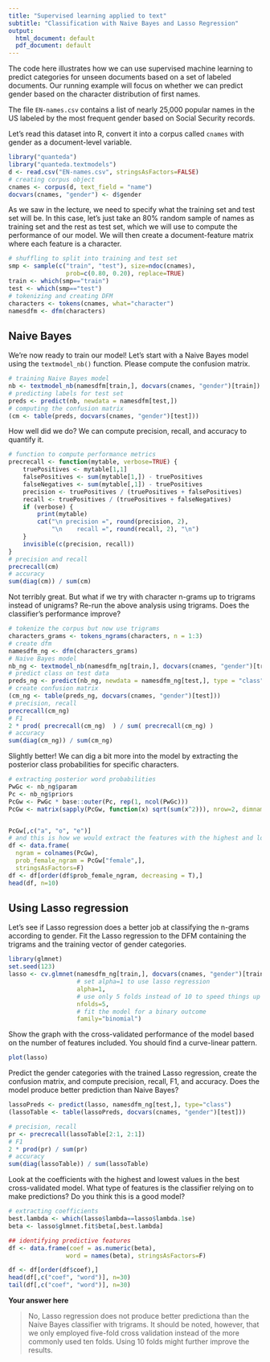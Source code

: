 ```yaml
---
title: "Supervised learning applied to text"
subtitle: "Classification with Naive Bayes and Lasso Regression"
output:
  html_document: default
  pdf_document: default
---
```



The code here illustrates how we can use supervised machine learning to predict categories for unseen documents based on a set of labeled documents. Our running example will focus on whether we can predict gender based on the character distribution of first names.

The file `EN-names.csv` contains a list of nearly 25,000 popular names in the US labeled by the most frequent gender based on Social Security records.

Let's read this dataset into R, convert it into a corpus called `cnames` with gender as a document-level variable.

```r
library("quanteda")
library("quanteda.textmodels")
d <- read.csv("EN-names.csv", stringsAsFactors=FALSE)
# creating corpus object
cnames <- corpus(d, text_field = "name")
docvars(cnames, "gender") <- d$gender
```

As we saw in the lecture, we need to specify what the training set and test set will be. In this case, let's just take an 80% random sample of names as training set and the rest as test set, which we will use to compute the performance of our model. We will then create a document-feature matrix where each feature is a character.

```r
# shuffling to split into training and test set
smp <- sample(c("train", "test"), size=ndoc(cnames), 
                prob=c(0.80, 0.20), replace=TRUE)
train <- which(smp=="train")
test <- which(smp=="test")
# tokenizing and creating DFM
characters <- tokens(cnames, what="character")
namesdfm <- dfm(characters)
```

## Naive Bayes

We're now ready to train our model! Let's start with a Naive Bayes model using the `textmodel_nb()` function. Please compute the confusion matrix.

```r
# training Naive Bayes model
nb <- textmodel_nb(namesdfm[train,], docvars(cnames, "gender")[train])
# predicting labels for test set
preds <- predict(nb, newdata = namesdfm[test,])
# computing the confusion matrix
(cm <- table(preds, docvars(cnames, "gender")[test]))
```

How well did we do? We can compute precision, recall, and accuracy to quantify it.

```r
# function to compute performance metrics
precrecall <- function(mytable, verbose=TRUE) {
    truePositives <- mytable[1,1]
    falsePositives <- sum(mytable[1,]) - truePositives
    falseNegatives <- sum(mytable[,1]) - truePositives
    precision <- truePositives / (truePositives + falsePositives)
    recall <- truePositives / (truePositives + falseNegatives)
    if (verbose) {
        print(mytable)
        cat("\n precision =", round(precision, 2), 
            "\n    recall =", round(recall, 2), "\n")
    }
    invisible(c(precision, recall))
}
# precision and recall
precrecall(cm)
# accuracy
sum(diag(cm)) / sum(cm)

```

Not terribly great. But what if we try with character n-grams up to trigrams instead of unigrams? Re-run the above analysis using trigrams. Does the classifier's performance improve?

```r
# tokenize the corpus but now use trigrams
characters_grams <- tokens_ngrams(characters, n = 1:3)
# create dfm
namesdfm_ng <- dfm(characters_grams)
# Naive Bayes model
nb_ng <- textmodel_nb(namesdfm_ng[train,], docvars(cnames, "gender")[train])
# predict class on test data
preds_ng <- predict(nb_ng, newdata = namesdfm_ng[test,], type = "class")
# create confusion matrix 
(cm_ng <- table(preds_ng, docvars(cnames, "gender")[test]))
# precision, recall
precrecall(cm_ng) 
# F1
2 * prod( precrecall(cm_ng)  ) / sum( precrecall(cm_ng) )
# accuracy
sum(diag(cm_ng)) / sum(cm_ng) 
```

Slightly better! We can dig a bit more into the model by extracting the posterior class probabilities for specific characters.


```r
# extracting posterior word probabilities
PwGc <- nb_ng$param
Pc <- nb_ng$priors
PcGw <- PwGc * base::outer(Pc, rep(1, ncol(PwGc)))
PcGw <- matrix(sapply(PcGw, function(x) sqrt(sum(x^2))), nrow=2, dimnames = dimnames(PwGc))


PcGw[,c("a", "o", "e")]
# and this is how we would extract the features with the highest and lowest posterior class probabilities
df <- data.frame(
  ngram = colnames(PcGw),
  prob_female_ngram = PcGw["female",],
  stringsAsFactors=F)
df <- df[order(df$prob_female_ngram, decreasing = T),]
head(df, n=10)
```


## Using Lasso regression

Let's see if Lasso regression does a better job at classifying the n-grams according to gender. Fit the Lasso regression to the DFM containing the trigrams and the training vector of gender categories.

```r
library(glmnet)
set.seed(123)
lasso <- cv.glmnet(namesdfm_ng[train,], docvars(cnames, "gender")[train], 
                   # set alpha=1 to use lasso regression
                   alpha=1, 
                   # use only 5 folds instead of 10 to speed things up
                   nfolds=5,
                   # fit the model for a binary outcome
                   family="binomial")
```
Show the graph with the cross-validated performance of the model based on the number of features included. You should find a curve-linear pattern.

```r
plot(lasso)
```

Predict the gender categories with the trained Lasso regression, create the confusion matrix, and compute precision, recall, F1, and accuracy. Does the model produce better prediction than Naive Bayes? 

```r
lassoPreds <- predict(lasso, namesdfm_ng[test,], type="class")
(lassoTable <- table(lassoPreds, docvars(cnames, "gender")[test]))

# precision, recall
pr <- precrecall(lassoTable[2:1, 2:1])
# F1
2 * prod(pr) / sum(pr)
# accuracy
sum(diag(lassoTable)) / sum(lassoTable)
```

Look at the coefficients with the highest and lowest values in the best cross-validated model. What type of features is the classifier relying on to make predictions? Do you think this is a good model?

```r

# extracting coefficients
best.lambda <- which(lasso$lambda==lasso$lambda.1se)
beta <- lasso$glmnet.fit$beta[,best.lambda]

## identifying predictive features
df <- data.frame(coef = as.numeric(beta),
                word = names(beta), stringsAsFactors=F)

df <- df[order(df$coef),]
head(df[,c("coef", "word")], n=30)
tail(df[,c("coef", "word")], n=30)
```

**Your answer here**

> No, Lasso regression does not produce better predictiona than the Naive Bayes classifier with trigrams. It should be noted, however, that we only employed five-fold cross validation instead of the more commonly used ten folds. Using 10 folds might further improve the results.
